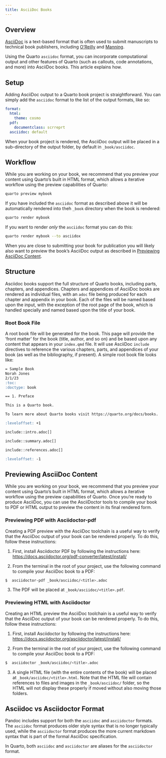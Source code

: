 ```yaml
---
title: AsciiDoc Books
---
```


## Overview

[AsciiDoc](https://docs.asciidoctor.org/asciidoc/latest/syntax-quick-reference/) is a text-based format that is often used to submit manuscripts to technical book publishers, including [O'Reilly](https://www.oreilly.com) and [Manning](https://www.manning.com).

Using the Quarto `asciidoc` format, you can incorporate computational output and other features of Quarto (such as callouts, code annotations, and more) into AsciiDoc books. This article explains how.

## Setup

Adding AsciiDoc output to a Quarto book project is straightforward. You can simply add the `asciidoc` format to the list of the output formats, like so:

``` yaml
format:
  html:
    theme: cosmo
  pdf:
    documentclass: scrreprt
  asciidoc: default
```

When your book project is rendered, the AsciiDoc output will be placed in a sub-directory of the output folder, by default in `_book/asciidoc`.

## Workflow

While you are working on your book, we recommend that you preview your content using Quarto's built in HTML format, which allows a iterative workflow using the preview capabilities of Quarto:

``` bash
quarto preview mybook
```

If you have included the `asciidoc` format as described above it will be automatically rendered into theh `_book` directory when the book is rendered:

``` bash
quarto render mybook
```

If you want to render *only* the `asciidoc` format you can do this:

``` bash
quarto render mybook --to asciidox
```

When you are close to submitting your book for publication you will likely also want to preview the book's AsciiDoc output as described in [Previewing AsciiDoc Content].

## Structure

Asciidoc books support the full structure of Quarto books, including parts, chapters, and appendices. Chapters and appendices of AsciiDoc books are rendered as individual files, with an `adoc` file being produced for each chapter and appendix in your book. Each of the files will be named based upon the input, with the exception of the root page of the book, which is handled specially and named based upon the title of your book.

### Root Book File

A root book file will be generated for the book. This page will provide the 'front matter' for the book (title, author, and so on) and be based upon any content that appears in your `index.qmd` file. It will use AsciiDoc `include` directives to reference the various chapters, parts, and appendices of your book (as well as the bibliography, if present). A simple root book file looks like:

``` markdown
= Sample Book
Norah Jones
2/1/23
:toc:
:doctype: book

== 1. Preface

This is a Quarto book.

To learn more about Quarto books visit https://quarto.org/docs/books.

:leveloffset: +1

include::intro.adoc[]

include::summary.adoc[]

include::references.adoc[]

:leveloffset: -1
```

## Previewing AsciiDoc Content

While you are working on your book, we recommend that you preview your content using Quarto's built in HTML format, which allows a iterative workflow using the preview capabilities of Quarto. Once you're ready to produce AsciiDoc, you can use the AsciiDoctor tools to compile your book to PDF or HTML output to preview the content in its final rendered form.

### Previewing PDF with Asciidoctor-pdf

Creating a PDF preview with the AsciiDoc toolchain is a useful way to verify that the AsciiDoc output of your book can be rendered properly. To do this, follow these instructions:

1.  First, install Asciidoctor PDF by following the instructions here: <https://docs.asciidoctor.org/pdf-converter/latest/install/>

2.  From the terminal in the root of your project, use the following command to compile your AsciiDoc book to a PDF:

``` bash
$  asciidoctor-pdf _book/asciidoc/<title>.adoc
```

3.  The PDF will be placed at `_book/asciidoc/<title>.pdf`.

### Previewing HTML with Asciidoctor

Creating an HTML preview the AsciiDoc toolchain is a useful way to verify that the AsciiDoc output of your book can be rendered properly. To do this, follow these instructions:

1.  First, install Asciidoctor by following the instructions here: <https://docs.asciidoctor.org/asciidoctor/latest/install/>

2.  From the terminal in the root of your project, use the following command to compile your AsciiDoc book to a PDF:

``` bash
$  asciidoctor _book/asciidoc/<title>.adoc
```

3.  A single HTML file (with the entire contents of the book) will be placed at `_book/asciidoc/<title>.html`. Note that the HTML file will contain references to files and images in the `_book/asciidoc/` folder, so the HTML will not display these properly if moved without also moving those folders.

::: callout-note
## Asciidoc vs Asciidoctor Format

Pandoc includes support for both the `asciidoc` and `asciidoctor` formats. The `asciidoc` format produces older style syntax that is no longer typically used, while the `asciidoctor` format produces the more current markdown syntax that is part of the formal AsciiDoc specification.

In Quarto, both `asciidoc` and `asciidoctor` are aliases for the `asciidoctor` format.
:::